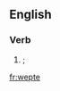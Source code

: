 ==English==

===Verb===
{{head|en|verb form}}

# {{obsolete spelling of|wept|lang=en|nodot=1}}; {{en-past of|weep|nocap=1}}

[[fr:wepte]]